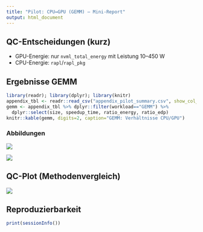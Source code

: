 ```yaml
---
title: "Pilot: CPU↔GPU (GEMM) — Mini-Report"
output: html_document
---
```


## QC-Entscheidungen (kurz)
 - GPU-Energie: nur `nvml_total_energy` mit Leistung 10–450 W
 - CPU-Energie: `rapl`/`rapl_pkg`

## Ergebnisse GEMM
```r
library(readr); library(dplyr); library(knitr)
appendix_tbl <- readr::read_csv("appendix_pilot_summary.csv", show_col_types = FALSE)
gemm <- appendix_tbl %>% dplyr::filter(workload=="GEMM") %>%
  dplyr::select(size, speedup_time, ratio_energy, ratio_edp)
knitr::kable(gemm, digits=2, caption="GEMM: Verhältnisse CPU/GPU")
```

### Abbildungen
![](../figs/pilot_gemm_speedup.png)

![](../figs/pilot_gemm_energy_ratio.png)

## QC-Plot (Methodenvergleich)
![](../figs/qc_gpu_power_by_method.png)

## Reproduzierbarkeit
```r
print(sessionInfo())
```
